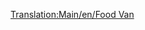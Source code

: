 [[Translation:Main/en/Food Van]]{{Template:Wagons/Nl
|Naam=Voedselwagon
|Afbeelding=[[File:en/Foodvan.png]]
|NormaalKosten=£1,119 ($2,238)
|NormaalGewicht=22 / 47 t
|NormaalCapaciteit=25 ton voedsel
|MonoKosten="
|MonoGewicht=22 / 52 t
|MonoCapaciteit=30 ton voedsel
|MagKosten="
|MagGewicht=22 / 54 t
|MagCapaciteit=32 ton voedsel
|Omschrijving=Deze wagon kan voedsel van voedselfabrieken transporteren naar gemeentes. Alleen beschikbaar in arctische en subtropische klimaten.
}}